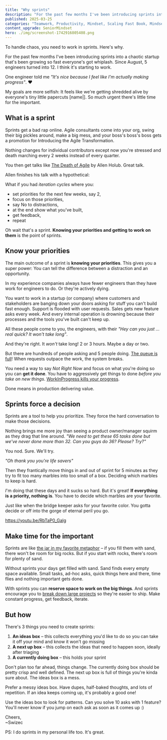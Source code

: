 ```yaml
---
title: "Why sprints"
description: "For the past few months I've been introducing sprints into a chaotic startup that's been growing so fast everyone's got whiplash. Since August, 5 engineers turned into 12. I think it's starting to work."
published: 2025-03-25
categories: "Teamwork, Productivity, Mindset, Scaling Fast Book, Mindset"
content_upgrade: SeniorMindset
hero: ./img/screenshot-1742916805408.png
---
```


To handle chaos, you need to work in sprints. Here's why.

For the past few months I've been introducing sprints into a chaotic startup that's been growing so fast everyone's got whiplash. Since August, 5 engineers turned into 12. I think it's starting to work.

One engineer told me _"It's nice because I feel like I'm actually making progress"_. ❤️

My goals are more selfish: It feels like we're getting shredded alive by everyone's tiny little papercuts [name|]. So much urgent there's little time for the important.

## What is a sprint

Sprints get a bad rap online. Agile consultants come into your org, swing their big pickles around, make a big mess, and your boss's boss's boss gets a promotion for Introducing the Agile Transformation.

Nothing changes for individual contributors except now you're stressed and death marching every 2 weeks instead of every quarter.

You then get talks like [The Death of Agile](https://youtu.be/HZyRQ8Uhhmk?si=Fzm360fGOh_Lhqea) by Allen Holub. Great talk.

Allen finishes his talk with a hypothetical:

What if you had _iteration cycles_ where you:

- set priorities for the next few weeks, say 2,
- focus on those priorities,
- say No to distractions,
- at the end show what you've built,
- get feedback,
- repeat

Oh wait that's a sprint. **Knowing your priorities and getting to work on them** is the point of sprints.

## Know your priorities

The main outcome of a sprint is **knowing your priorities**. This gives you a super power: You can tell the difference between a distraction and an opportunity.

In my experience companies always have fewer engineers than they have work for engineers to do. Or they're actively dying.

You want to work in a startup (or company) where customers and stakeholders are banging down your doors asking for stuff you can't build fast enough. Support is flooded with user requests. Sales gets new feature asks every week. And every internal operation is drowning because their processes and the tools you've built can't keep up.

All these people come to you, the engineers, with their _"Hey can you just ... real quick? It won't take long"_.

And they're right. It _won't_ take long! 2 or 3 hours. Maybe a day or two.

But there are hundreds of people asking and 5 people doing. [The queue is full](https://swizec.com/blog/why-you-need-a-task-queue/)! When requests outpace the work, the system breaks.

You need a way to say _Not Right Now_ and focus on what you're doing so you can **get it done**. You have to aggressively get things to done _before you take on new things_. [WorkInProgress kills your progress](https://swizec.com/blog/workinprogress-kills-your-progress/).

Done means in production delivering value.

## Sprints force a decision

Sprints are a tool to help you prioritize. They force the hard conversation to make those decisions.

Nothing brings me more joy than seeing a product owner/manager squirm as they drag that line around. _"We need to get these 65 tasks done but we've never done more than 32. Can you guys do 36? Please? Try?"_

You nod. Sure. We'll try.

_"Oh thank you you're life savers"_

Then they frantically move things in and out of sprint for 5 minutes as they try to fit too many marbles into too small of a box. Deciding which marbles to keep is hard.

_I_'m doing that these days and it sucks so hard. But it's great! **If everything is a priority, nothing is**. You have to decide which marbles are your favorite.

Just like when the bridge keeper asks for your favorite color. You gotta decide or off into the gorge of eternal peril you go.

https://youtu.be/RbTaP0_Galg

## Make time for the important

Sprints are like [the jar in my favorite metaphor](https://longform.asmartbear.com/rocks-pebbles-sand/) – if you fill them with sand, there won't be room for big rocks. But if you start with rocks, there's room for plenty of sand.

Without sprints your days get filled with sand. Sand finds every empty space available. Small tasks, ad-hoc asks, quick things here and there, time flies and nothing important gets done.

With sprints you can **reserve space to work on the big things**. And sprints encourage you to [break down large projects](https://swizec.com/blog/how-do-you-break-down-a-large-project/) so they're easier to ship. Make constant progress, get feedback, iterate.

## But how

There's 3 things you need to create sprints:

1. **An ideas box** – this collects everything you'd like to do so you can take it off your mind and know it won't go missing
2. **A next up box** – this collects the ideas that need to happen soon, ideally after triaging
3. **A currently doing box** – this holds your sprint

Don't plan too far ahead, things change. The currently doing box should be pretty crisp and well defined. The next up box is full of things you're kinda sure about. The ideas box is a mess.

Prefer a messy ideas box. Have dupes, half-baked thoughts, and lots of repetition. If an idea keeps coming up, it's probably a good one!

Use the ideas box to look for patterns. Can you solve 10 asks with 1 feature? You'll never know if you jump on each ask as soon as it comes up :)

Cheers,<br/>
~Swizec

PS: I do sprints in my personal life too. It's great.
